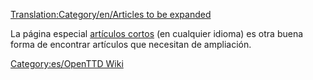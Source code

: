 [[Translation:Category/en/Articles to be expanded]]
{{en/Bilingual box| Es
| Esta es una lista de '''artículos que necesitan ser ampliados'''. Por favor, remítase al artículo para más información.<br/>Los artículos con las plantillas {{en/S|Ampliar/Es}}, {{en/S|Esbozo/Es}} y {{en/S|Incompleto/Es}} son incorporados automáticamente aquí.
| ''This is a list of '''articles that need to be expanded'''. Please refer to the article for more information.<br/>Articles with {{en/S|Ampliar/Es}}, {{en/S|Esbozo/Es}} and {{en/S|Incompleto/Es}} templates automatically go here.''}}


La página especial [[Special:Shortpages|artículos cortos]] (en cualquier idioma) es otra buena forma de encontrar artículos que necesitan de ampliación.


[[Category:es/OpenTTD Wiki]]